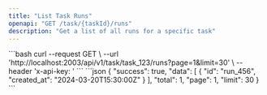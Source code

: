 ```yaml
---
title: "List Task Runs"
openapi: "GET /task/{taskId}/runs"
description: "Get a list of all runs for a specific task"
---
```


<RequestExample>
```bash
curl --request GET \
  --url 'http://localhost:2003/api/v1/task/task_123/runs?page=1&limit=30' \
  --header 'x-api-key: <your-api-key>'
```
</RequestExample>

<ResponseExample>
```json
{
  "success": true,
  "data": [
    {
      "id": "run_456",
      "created_at": "2024-03-20T15:30:00Z"
    }
  ],
  "total": 1,
  "page": 1,
  "limit": 30
}
```
</ResponseExample> 